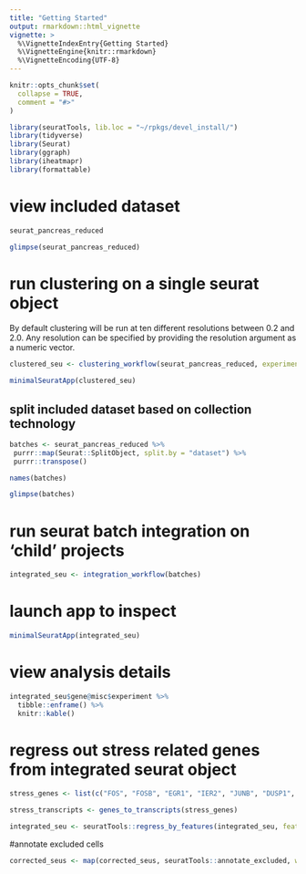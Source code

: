 ```yaml
---
title: "Getting Started"
output: rmarkdown::html_vignette
vignette: >
  %\VignetteIndexEntry{Getting Started}
  %\VignetteEngine{knitr::rmarkdown}
  %\VignetteEncoding{UTF-8}
---
```


```r
knitr::opts_chunk$set(
  collapse = TRUE,
  comment = "#>"
)
```

```r
library(seuratTools, lib.loc = "~/rpkgs/devel_install/")
library(tidyverse)
library(Seurat)
library(ggraph)
library(iheatmapr)
library(formattable)
```

# view included dataset 

```r
seurat_pancreas_reduced

glimpse(seurat_pancreas_reduced)
```

# run clustering on a single seurat object

By default clustering will be run at ten different resolutions between 0.2 and 2.0. Any resolution can be specified by providing the resolution argument as a numeric vector.

```r

clustered_seu <- clustering_workflow(seurat_pancreas_reduced, experiment_name = "seurat_pancreas", organism = "human")
```

```r
minimalSeuratApp(clustered_seu)
```

## split included dataset based on collection technology 

```r
batches <- seurat_pancreas_reduced %>%
 purrr::map(Seurat::SplitObject, split.by = "dataset") %>%
 purrr::transpose()

names(batches)

glimpse(batches)

```

# run seurat batch integration on 'child' projects

```r
integrated_seu <- integration_workflow(batches)
```

# launch app to inspect

```r

minimalSeuratApp(integrated_seu)

```

# view analysis details

```r
integrated_seu$gene@misc$experiment %>% 
  tibble::enframe() %>% 
  knitr::kable()
```

# regress out stress related genes from integrated seurat object

```r

stress_genes <- list(c("FOS", "FOSB", "EGR1", "IER2", "JUNB", "DUSP1", "ID1", "RASD1", "BTG2"))

stress_transcripts <- genes_to_transcripts(stress_genes)

integrated_seu <- seuratTools::regress_by_features(integrated_seu, feature_set = stress_genes, set_name = "stress_score")

```

#annotate excluded cells 

```r

corrected_seus <- map(corrected_seus, seuratTools::annotate_excluded, wandering_cells = c("ds20170407_S476", "ds20170407_S490", "ds20170407_S492", "ds20170407_S473", "ds20170407_S482", "ds20170407_S491", "ds20170407_S487", "ds20170407_S477", "ds20170407_S486", "ds20170407_S374", "ds20170407_S409", "ds20170407_S335", "ds20170407_S327", "ds20170407_S314", "ds20170407_S317", "ds20170407_S424", "ds20170407_S430", "ds20171031_S196", "ds20171031_S287", "ds20171031_S128", "ds20171031_S108", "ds20171031_S116", "shl20190501-083", "shl20190501-643", "hs20151130_SC1_95", "hs20151130_SC2_33", "hs20151130_SC2_50", "hs20151130_SC2_52", "hs20151130_SC2_56", "hs20151130_SC2_65", "hs20151130_SC2_72", "hs20151130_SC2_80", "hs20151130_SC2_89", "hs20151130_SC3_13", "hs20151130_SC3_2", "hs20151130_SC3_32", "hs20151130_SC3_43", "hs20151130_SC3_46", "hs20151130_SC3_53", "hs20151130_SC3_63", "hs20151130_SC3_75", "hs20151130_SC3_90", "hs20151130_SC2_15", "hs20151130_SC2_37", "hs20151130_SC2_47", "hs20151130_SC2_54", "hs20151130_SC2_75", "hs20151130_SC2_82", "hs20151130_SC3_25", "hs20151130_SC3_42", "hs20151130_SC3_78", "hs20151130_SC3_81", "hs20151130_SC3_85", "hs20151130_SC2_59", "hs20151130_SC2_70", "hs20151130_SC2_93", "hs20151130_SC1_29", "hs20151130_SC1_94", "hs20151130_SC3_22", "hs20151130_SC3_16", "hs20151130_SC2_17", "hs20151130_SC2_69", "hs20151130_SC3_12", "hs20151130_SC2_79", "hs20151130_SC3_4", "hs20151130_SC3_71", "hs20151130_SC1_75"))

```
